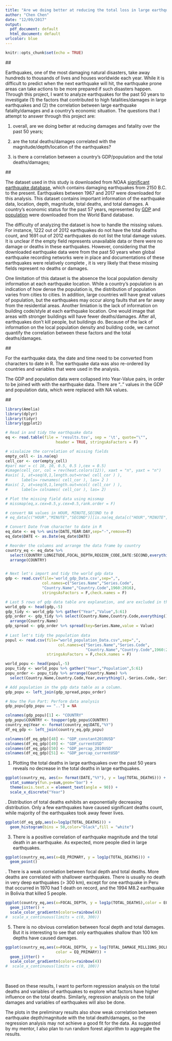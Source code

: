 ```yaml
---
title: "Are we doing better at reducing the total loss in large earthquakes?"
author: "Chen Chen"
date: "12/09/2017"
output:
  pdf_document: default
  html_document: default
urlcolor: blue
---
```


```r
knitr::opts_chunk$set(echo = TRUE)
```

##*\textcolor{blue}{Introduction}*

Earthquakes, one of the most damaging natural disasters, take away hundreds to thousands of lives and houses worldwide each year. While it is difficult to predict when the next earthquake will hit, the earthquake prone areas can take actions to be more prepared if such disasters happen. Through this project, I want to analyze earthquakes for the past 50 years to investigate (1) the factors that contributed to high fatalities/damages in large earthquakes and (2) the correlation between large earthquake fatality/damages and a country's economic situation. The questions that I attempt to answer through this project are: 

1) overall, are we doing better at reducing damages and fatality over the past 50 years; 

2) are the total deaths/damages correlated with the magnitude/depth/location of the earthquakes?

3) is there a correlation between a country's GDP/population and the total deaths/damages; 

##*\textcolor{blue}{Explanation of the Dataset}*

The dataset used in this study is downloaded from NOAA [significant earthquake database](https://www.ngdc.noaa.gov/nndc/struts/form?t=101650&s=1&d=1), which contains damaging earthquakes from 2150 B.C. to the present. Earthquakes between 1967 and 2017 were downloaded for this analysis. This dataset contains important information of the earthquake data, location, depth, magnitude, total deaths, and total damages. A country's economic status for the past 57 years, represented by [GDP](http://databank.worldbank.org/data/reports.aspx?source=2&series=NY.GDP.MKTP.CD&country=#) and [population](http://databank.worldbank.org/data/reports.aspx?source=2&series=SP.POP.TOTL&country=) were downloaded from the World Band database.   


The difficulty of analyzing the dataset is how to handle the missing values. For instance, 1222 out of 2012 earthquakes do not have the total deaths count, and 1691 out of 2012 earthquakes do not list the total damage values. It is unclear if the empty field represents unavailable data or there were no damage or deaths in these earthquakes. However, considering that the downloaded earthquake data were from the past 50 years when global earthquake recording networks were in place and documentations of these earthquakes were relatively complete , it is very likely that these missing fields represent no deaths or damages.   
 
 
One limitation of this dataset is the absence the local population density information at each earthquake location. While a country's population is an indication of how dense the population is, the distribution of population varies from cities to cities. In addition, large countries will have great values of population, but the earthquakes may occur along faults that are far away from the residential areas. Another limiation is the lack of information on building code/style at each earthquake location. One would image that areas with stronger buildings will have fewer deaths/damages. After all, earthquakes don't kill people, but buildings do. Because of the lack of information on the local population density and building code, we cannot quantify the correlation between these factors and the total deaths/damages. 

##*\textcolor{blue}{Data Cleaning and Wrangling}*

For the earthquake data, the date and time need to be converted from characters to date in R. The earthquake data was also re-ordered by countries and variables that were used in the analysis. 

The GDP and population data were collapsed into Year-Value pairs, in order to be joined with with the earthquake data. There are ".." values in the GDP and population data, which were replaced with NA values. 

##*\textcolor{blue}{Preliminary Results}*

```r

library(Amelia)
library(dplyr)
library(tidyr)
library(ggplot2)

# Read in and tidy the earthquake data 
eq <- read.table(file = 'results.tsv', sep = '\t', quote="\"",
                      header = TRUE, stringsAsFactors = F)

# visulaize the correlation of missing fields 
empty_cell <- is.na(eq)
cell_cor <- cor(empty_cell)
#par( mar = c( 10, 10, 0.5, 0.5 ),cex = 0.5)
#image(cell_cor, col = rev(heat.colors(12)), xaxt = "n", yaxt = "n")
#axis( 1, at=seq(0,1,length.out=nrow( cell_cor ) ), 
#      labels= rownames( cell_cor ), las= 2 )
#axis( 2, at=seq(0,1,length.out=ncol( cell_cor ) ), 
#      labels= colnames( cell_cor ), las= 2)

# Plot the missing field data using missmap
# missmap(eq,x.cex=0.5,y.cex=0.5,rank.order = F)

# convert NA values in HOUR, MINUTE,SECOND to 0 
# eq_data[c("HOUR","MINUTE","SECOND")][is.na(eq_data[c("HOUR","MINUTE","SECOND")])] <- 0 

# Convert Date from character to date in R
eq_date <- eq %>% unite(DATE,YEAR:DAY,sep="-",remove=T) 
eq_date$DATE <- as.Date(eq_date$DATE)

# Reorder the columns and arrange the data frame by country 
country_eq <- eq_date %>% 
  select(COUNTRY:LONGITUDE,FOCAL_DEPTH,REGION_CODE,DATE:SECOND,everything()) %>% 
  arrange(COUNTRY)


# Next let's import and tidy the world gdp data
gdp <- read.csv(file='world_gdp_Data.csv',sep=",",
                col.names=c("Series.Name","Series.Code",
                "Country.Name","Country.Code",1960:2016),
                stringsAsFactors = F,check.names = F)

# Last 5 rows of gdp data table are explanation, and are excluded in the analysis
world_gdp <- head(gdp,-5)
gdp_tidy <- world_gdp %>% gather("Year","Value",5:61)
gdp_order <- gdp_tidy %>% select(Country.Name,Country.Code,everything(),-Series.Code) %>% 
  arrange(Country.Name)
gdp_spread <- gdp_order %>% spread(key=Series.Name,value = Value)
  
# Last let's tidy the population data 
popul <- read.csv(file="world_population_Data.csv",sep=",",
                       col.names=c("Series.Name","Series.Code",
                                   "Country.Name","Country.Code",1960:2016),
                  stringsAsFactors = F,check.names = F)

world_popu <- head(popul,-5)
popu_tidy <- world_popu %>% gather("Year","Population",5:61)
popu_order <- popu_tidy %>% arrange(Country.Name) %>% 
  select(Country.Name,Country.Code,Year,everything(),-Series.Code,-Series.Name)

# Add population in the gdp data table as a column.
gdp_popu <- left_join(gdp_spread,popu_order)

# Now the Fun Part: Perform data analysis 
gdp_popu[gdp_popu == ".."] = NA

```


```r
 
colnames(gdp_popu)[1] <- "COUNTRY"
gdp_popu$COUNTRY <- toupper(gdp_popu$COUNTRY)
country_eq$Year <- format(country_eq$DATE,"%Y")
df_eq_gdp <- left_join(country_eq,gdp_popu)

colnames(df_eq_gdp)[48] <- "GDP_constant2010USD"
colnames(df_eq_gdp)[49] <- "GDP_currentUSD"
colnames(df_eq_gdp)[50] <- "GDP_percap_2010USD"
colnames(df_eq_gdp)[51] <- "GDP_percap_currentUSD"
```

1. Plotting the total deaths in large earthquakes over the past 50 years reveals no decrease in the total deaths in large earthquakes. 

```r

ggplot(country_eq, aes(x= format(DATE,"%Y"), y = log(TOTAL_DEATHS))) +
  stat_summary(fun.y=sum,geom="bar") + 
  theme(axis.text.x = element_text(angle = 90)) +
  scale_x_discrete("Year")
```

\newpage
2. Distribution of total deaths exhibits an exponentially decreasing distribution. Only a few earthquakes have caused significant deaths count, while majority of the earthquakes took away fewer lives.

```r
ggplot(df_eq_gdp,aes(x=log1p(TOTAL_DEATHS))) +
  geom_histogram(bins = 50,color="black",fill = "white")
```


3. There is a positive correlation of earthquake magnitude and the total death in an earthquake. As expected, more people died in large earthquakes.

```r
ggplot(country_eq,aes(x=EQ_PRIMARY, y = log1p(TOTAL_DEATHS))) +
  geom_point()
```

\newpage
4. There is a weak correlation between focal depth and total deaths. More deaths are correlated with shallower earthquakes. There is usually no death in very deep earthquakes (> 300 km), except for one earthquake in Peru that occurred in 1970 had 1 death on record, and the 1994 M8.2 earthquake in Bolivia that killed 5 people. 

```r
ggplot(country_eq,aes(x=FOCAL_DEPTH, y = log1p(TOTAL_DEATHS),color = EQ_PRIMARY)) +
  geom_jitter() +
  scale_color_gradientn(colors=rainbow(4))
#  scale_x_continuous(limits = c(0, 300))
```


5. There is no obvious correlation between focal depth and total damages. But it is interesting to see that only earthquakes shallow than 100 km depths have caused damages.  

```r
ggplot(country_eq,aes(x=FOCAL_DEPTH, y = log(TOTAL_DAMAGE_MILLIONS_DOLLARS),
                      color = EQ_PRIMARY)) +
  geom_jitter() +
  scale_color_gradientn(colors=rainbow(4)) 
#  scale_x_continuous(limits = c(0, 100))
```  

&nbsp;

Based on these results, I want to perform regression analysis on the total deaths and variables of earthquakes to explore what factors have higher influence on the total deaths. Similarly, regression analysis on the total damages and variables of earthquakes will also be done. 

The plots in the preliminary results also show weak correlation between earthquake depth/magnitude with the total death/damages, so the regression analysis may not achieve a good fit for the data. As suggested by my mentor, I also plan to run random forest algorithm to aggregate the results.  

